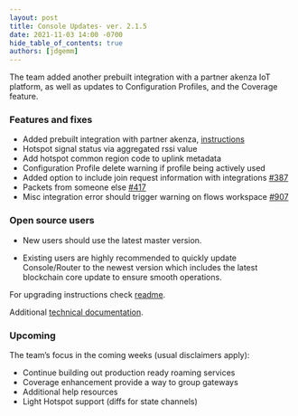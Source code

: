 ```yaml
---
layout: post
title: Console Updates- ver. 2.1.5
date: 2021-11-03 14:00 -0700
hide_table_of_contents: true
authors: [jdgemm]
---
```


The team added another prebuilt integration with a partner akenza IoT platform, as well as updates
to Configuration Profiles, and the Coverage feature.

<!--truncate-->

### Features and fixes

- Added prebuilt integration with partner akenza,
  [instructions](https://docs.helium.com/use-the-network/console/integrations/)
- Hotspot signal status via aggregated rssi value
- Add hotspot common region code to uplink metadata
- Configuration Profile delete warning if profile being actively used
- Added option to include join request information with integrations
  [#387](https://github.com/helium/router/issues/387)
- Packets from someone else [#417](https://github.com/helium/router/issues/417)
- Misc integration error should trigger warning on flows workspace
  [#907](https://github.com/helium/console/issues/907)

### Open source users

- New users should use the latest master version.

- Existing users are highly recommended to quickly update Console/Router to the newest version which
  includes the latest blockchain core update to ensure smooth operations.

For upgrading instructions check
[readme](https://github.com/helium/console#upgrading-your-open-source-consolerouter).

Additional
[technical documentation](https://docs.helium.com/use-the-network/run-console/#console-setup).

### Upcoming

The team’s focus in the coming weeks (usual disclaimers apply):

- Continue building out production ready roaming services
- Coverage enhancement provide a way to group gateways
- Additional help resources
- Light Hotspot support (diffs for state channels)
